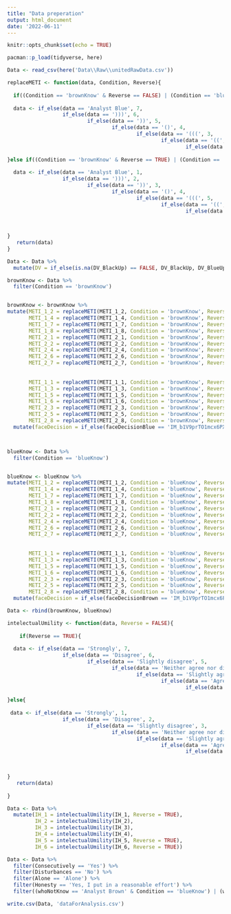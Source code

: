 ```yaml
---
title: "Data preperation"
output: html_document
date: '2022-06-11'
---
```


```r
knitr::opts_chunk$set(echo = TRUE)
```

```r

pacman::p_load(tidyverse, here)


```


```r
Data <- read_csv(here('Data\\Raw\\unitedRawData.csv'))


```


```r
replaceMETI <- function(data, Condition, Reverse){
  
  if((Condition == 'brownKnow' & Reverse == FALSE) | (Condition == 'blueKnow' & Reverse == TRUE)){
  
  data <- if_else(data == 'Analyst Blue', 7,
                  if_else(data == ')))', 6,
                          if_else(data == '))', 5,
                                  if_else(data == '()', 4,
                                          if_else(data == '(((', 3,
                                                  if_else(data == '((', 2,
                                                          if_else(data == 'Analyst Brown', 1, NA_real_,)))))))
  
}else if((Condition == 'brownKnow' & Reverse == TRUE) | (Condition == 'blueKnow' & Reverse == FALSE)){
  
  data <- if_else(data == 'Analyst Blue', 1,
                  if_else(data == ')))', 2,
                          if_else(data == '))', 3,
                                  if_else(data == '()', 4,
                                          if_else(data == '(((', 5,
                                                  if_else(data == '((', 6,
                                                          if_else(data == 'Analyst Brown', 7, NA_real_,)))))))
  
 

}
   return(data)
}
```


```r
Data <- Data %>% 
  mutate(DV = if_else(is.na(DV_BlackUp) == FALSE, DV_BlackUp, DV_BlueUp))
```

```r
brownKnow <- Data %>% 
  filter(Condition == 'brownKnow')


brownKnow <- brownKnow %>% 
mutate(METI_1_2 = replaceMETI(METI_1_2, Condition = 'brownKnow', Reverse = FALSE),
       METI_1_4 = replaceMETI(METI_1_4, Condition = 'brownKnow', Reverse = FALSE),
       METI_1_7 = replaceMETI(METI_1_7, Condition = 'brownKnow', Reverse = FALSE),
       METI_1_8 = replaceMETI(METI_1_8, Condition = 'brownKnow', Reverse = FALSE),
       METI_2_1 = replaceMETI(METI_2_1, Condition = 'brownKnow', Reverse = FALSE),
       METI_2_2 = replaceMETI(METI_2_2, Condition = 'brownKnow', Reverse = FALSE),
       METI_2_4 = replaceMETI(METI_2_4, Condition = 'brownKnow', Reverse = FALSE),
       METI_2_6 = replaceMETI(METI_2_6, Condition = 'brownKnow', Reverse = FALSE),
       METI_2_7 = replaceMETI(METI_2_7, Condition = 'brownKnow', Reverse = FALSE),
       
       
       METI_1_1 = replaceMETI(METI_1_1, Condition = 'brownKnow', Reverse = TRUE),
       METI_1_3 = replaceMETI(METI_1_3, Condition = 'brownKnow', Reverse = TRUE),
       METI_1_5 = replaceMETI(METI_1_5, Condition = 'brownKnow', Reverse = TRUE),
       METI_1_6 = replaceMETI(METI_1_6, Condition = 'brownKnow', Reverse = TRUE),
       METI_2_3 = replaceMETI(METI_2_3, Condition = 'brownKnow', Reverse = TRUE),
       METI_2_5 = replaceMETI(METI_2_5, Condition = 'brownKnow', Reverse = TRUE),
       METI_2_8 = replaceMETI(METI_2_8, Condition = 'brownKnow', Reverse = TRUE)) %>% 
  mutate(faceDecision = if_else(faceDecisionBlue == 'IM_b1V9prTO1mcx6PX', 'Nice', 'notNice'))



blueKnow <- Data %>% 
  filter(Condition == 'blueKnow')


blueKnow <- blueKnow %>% 
mutate(METI_1_2 = replaceMETI(METI_1_2, Condition = 'blueKnow', Reverse = TRUE),
       METI_1_4 = replaceMETI(METI_1_4, Condition = 'blueKnow', Reverse = TRUE),
       METI_1_7 = replaceMETI(METI_1_7, Condition = 'blueKnow', Reverse = TRUE),
       METI_1_8 = replaceMETI(METI_1_8, Condition = 'blueKnow', Reverse = TRUE),
       METI_2_1 = replaceMETI(METI_2_1, Condition = 'blueKnow', Reverse = TRUE),
       METI_2_2 = replaceMETI(METI_2_2, Condition = 'blueKnow', Reverse = TRUE),
       METI_2_4 = replaceMETI(METI_2_4, Condition = 'blueKnow', Reverse = TRUE),
       METI_2_6 = replaceMETI(METI_2_6, Condition = 'blueKnow', Reverse = TRUE),
       METI_2_7 = replaceMETI(METI_2_7, Condition = 'blueKnow', Reverse = TRUE),
       
       
       METI_1_1 = replaceMETI(METI_1_1, Condition = 'blueKnow', Reverse = FALSE),
       METI_1_3 = replaceMETI(METI_1_3, Condition = 'blueKnow', Reverse = FALSE),
       METI_1_5 = replaceMETI(METI_1_5, Condition = 'blueKnow', Reverse = FALSE),
       METI_1_6 = replaceMETI(METI_1_6, Condition = 'blueKnow', Reverse = FALSE),
       METI_2_3 = replaceMETI(METI_2_3, Condition = 'blueKnow', Reverse = FALSE),
       METI_2_5 = replaceMETI(METI_2_5, Condition = 'blueKnow', Reverse = FALSE),
       METI_2_8 = replaceMETI(METI_2_8, Condition = 'blueKnow', Reverse = FALSE)) %>% 
  mutate(faceDecision = if_else(faceDecisionBrown == 'IM_b1V9prTO1mcx6PX', 'Nice', 'notNice'))

Data <- rbind(brownKnow, blueKnow)
```


```r
intelectualUmility <- function(data, Reverse = FALSE){
  
    if(Reverse == TRUE){
  
  data <- if_else(data == 'Strongly', 7,
                  if_else(data == 'Disagree', 6,
                          if_else(data == 'Slightly disagree', 5,
                                  if_else(data == 'Neither agree nor disagree', 4,
                                          if_else(data == 'Slightly agree', 3,
                                                  if_else(data == 'Agree', 2,
                                                          if_else(data == 'Strongly agree', 1, NA_real_)))))))
  
}else{
  
 data <- if_else(data == 'Strongly', 1,
                  if_else(data == 'Disagree', 2,
                          if_else(data == 'Slightly disagree', 3,
                                  if_else(data == 'Neither agree nor disagree', 4,
                                          if_else(data == 'Slightly agree', 5,
                                                  if_else(data == 'Agree', 6,
                                                          if_else(data == 'Strongly agree', 7, NA_real_)))))))
  
 

}
   return(data)
  
}

Data <- Data %>% 
  mutate(IH_1 = intelectualUmility(IH_1, Reverse = TRUE),
         IH_2 = intelectualUmility(IH_2),
         IH_3 = intelectualUmility(IH_3),
         IH_4 = intelectualUmility(IH_4),
         IH_5 = intelectualUmility(IH_5, Reverse = TRUE),
         IH_6 = intelectualUmility(IH_6, Reverse = TRUE))

```



```r
Data <- Data %>% 
  filter(Consecutively == 'Yes') %>% 
  filter(Disturbances == 'No') %>% 
  filter(Alone == 'Alone') %>% 
  filter(Honesty == 'Yes, I put in a reasonable effort') %>% 
  filter((whoNotKnow == 'Analyst Brown' & Condition == 'blueKnow') | (whoNotKnow == 'Analyst Blue' & Condition == 'brownKnow'))
```

```r
write.csv(Data, 'dataForAnalysis.csv')

```
